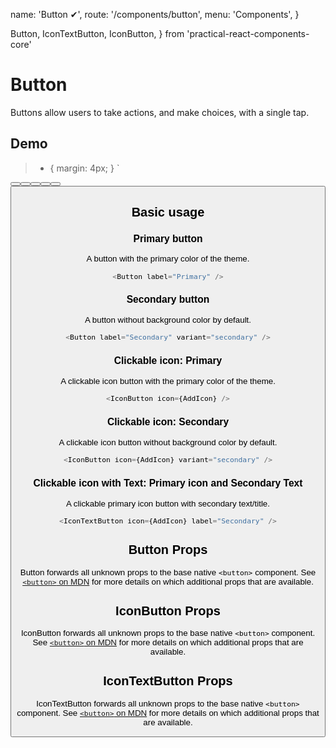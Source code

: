   name: 'Button ✔',
  route: '/components/button',
  menu: 'Components',
}


  Button,
  IconTextButton,
  IconButton,
} from 'practical-react-components-core'

# Button

Buttons allow users to take actions, and make choices, with a single tap.

## Demo

  > * {
    margin: 4px;
  }
`

<Wrapper>
  <Button label="Primary" />
  <Button label="Primary" icon={AddIcon} />
  <Button label="Secondary" variant="secondary" />
  <Button label="Secondary" variant="secondary" icon={AddIcon} />
  <Button label="Secondary" variant="secondary" accent={true} />
  <Button label="Secondary" variant="secondary" icon={AddIcon} accent={true} />
  <IconTextButton icon={AddIcon} label="Secondary" />
  <IconButton icon={AddIcon} />
  <IconButton icon={AddIcon} variant="secondary" />
  <IconButton icon={AddIcon} variant="secondary" accent={true} />
</Wrapper>

## Basic usage

### Primary button

A button with the primary color of the theme.

```typescript type="live" test="woo"
<Button label="Primary" />
```

### Secondary button

A button without background color by default.

```typescript type="live"
<Button label="Secondary" variant="secondary" />
```

### Clickable icon: Primary

A clickable icon button with the primary color of the theme.

```typescript type="live"
<IconButton icon={AddIcon} />
```

### Clickable icon: Secondary

A clickable icon button without background color by default.

```typescript type="live"
<IconButton icon={AddIcon} variant="secondary" />
```

### Clickable icon with Text: Primary icon and Secondary Text

A clickable primary icon button with secondary text/title.

```typescript type="live"
<IconTextButton icon={AddIcon} label="Secondary" />
```

## Button Props

Button forwards all unknown props to the base native `<button>` component. See
[`<button>` on MDN](https://developer.mozilla.org/en-US/docs/Web/HTML/Element/button) for more
details on which additional props that are available.

<Props of="Button" />

## IconButton Props

IconButton forwards all unknown props to the base native `<button>` component. See
[`<button>` on MDN](https://developer.mozilla.org/en-US/docs/Web/HTML/Element/button) for more
details on which additional props that are available.

<Props of="IconButton" />

## IconTextButton Props

IconTextButton forwards all unknown props to the base native `<button>` component. See
[`<button>` on MDN](https://developer.mozilla.org/en-US/docs/Web/HTML/Element/button) for more
details on which additional props that are available.

<Props of="IconTextButton" />
